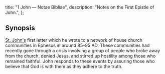   title: "1 John — Notae Bibliae",
  description: "Notes on the First Epistle of John.",
};

<Initial text="First John"/>

## Synopsis

[St. John's](/people/saints/john-of-zebedee/) first letter which he wrote to a network of house church communities in Ephesus in around 85–95 AD. These communities had recently gone through a crisis involving a group of people who broke away from the church, denied Jesus, and stirred up hostility among those who remained faithful. John responds to these events by assuring those who believe that God is with them as they adhere to the truth.
